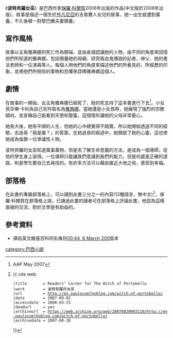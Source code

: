 {{Infobox Book | <!-- See [[Wikipedia:WikiProject_Novels|Wikipedia:WikiProject Novels]] or [[Wikipedia:WikiProject_Books|Wikipedia:WikiProject Books]] -->
| name          = 波特貝羅女巫(原文:A bruxa de Portobello)
| title_orig    = 
| translator    = 李淑珺
| image         = <!--prefer 1st edition-->
| image_caption = 
| author        = [[保羅·科爾賀|保羅·科爾賀]]
| illustrator   = 
| cover_artist  = 
| country       = [[巴西|巴西]]
| language      = [[葡萄牙文|葡萄牙文]]
| series        = 
| genre         = 小說
| publisher     = [[時報文化出版公司|時報文化出版公司]]
| release_date  = 2006年(中文:2008年1月)
| english_release_date =
| media_type    = 
| pages         = 276頁
| isbn          = ISBN 9789571347851 (中文版)
| preceded_by   = Ser como um rio que flui
| followed_by   = 
}}

《'''波特貝羅女巫'''》是巴西作家[[保羅·科爾賀|保羅·科爾賀]]2006年出版的作品(中文版於2008年出版)，故事是描述一個生於[[特兰西瓦尼亚|外凡尼亞]]的吉普賽人女兒的故事，她一<nowiki>出</nowiki>生就遭到棄養，不久後被一對黎巴嫩夫妻領養。

==寫作風格==
故事以主角雅典娜的死亡作為開端，並由各個認識她的人物，由不同的角度來回憶他們所知道的雅典娜。包括領養她的母親、研究吸血鬼傳說的記者，神父、她的書法老師和一位演員等人。每個人用他們的角度來描述他們的所看見的、所經歷的印象，並用他們所相信的事物和恐懼來詮釋雅典娜這個人。

==劇情==
在故事的一開始，女主角雅典娜已經死了，她的死支持了這本書進行下去<ref>AAP May 2007</ref>。小女孩莎琳·卡利為自己另外取名為[[雅典娜|雅典娜]]，當她還是小女孩時，她展現了強烈的宗教傾向，並宣稱自己能看到天使和聖靈，這個情形讓她的父母非常憂心。

她長大後，她有平順的人生，但她的心中總覺得不踏實。所以她開始透過不同的經驗，去追尋「我是誰？」的答案。在她追尋的經過中，她開啟了她的心靈，這也使她成為倫敦一位爭議性人物。

波特貝羅的女巫知道萬事萬物，但是去了解生命意義的方法，是成為一個導師，從他的學生身上習得。一位導師只能讓我們意識到我們的能力，但是何處是正確的道路，則是學生要自己去尋找的。有許多方法可以藉由接近大地之母，感受到幸福。

==部落格==
在此書的專屬部落格上，可以讀到此書三分之一的內容(12種語言，無中文)<ref>{{en icon}} {{
cite web
 |title       = Readers’ Corner for The Witch of Portobello
 |work        = 波特貝羅的女巫
 |url         = http://en.paulocoelhoblog.com/witch-of-portobello/
 |date        = 2007-09-02
 |accessdate  = 2008-03-23
 |deadurl     = yes
 |archiveurl  = https://web.archive.org/web/20070820093110/http://en.paulocoelhoblog.com/witch-of-portobello/
 |archivedate = 2007-08-20
}}
</ref>，保羅·科爾賀在部落格上說，已讀過此書的讀者可在部落格上評論此書，他認為這樣直接的交流，對於文學是有助益的。

==參考資料==
*譯自英文維基百科同名條目[http://en.wikipedia.org/w/index.php?title=The_Witch_of_Portobello&oldid=196175234 00:44, 6 March 200]版本
<references/>
[[category:巴西小說|category:巴西小說]]